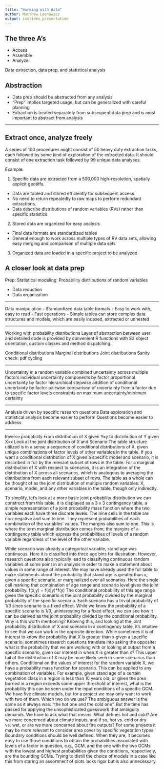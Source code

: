 ```yaml
---
title: "Working with data"
author: Matthew Leonawicz
output: ioslides_presentation
---
```


## The three A's

- Access
- Assemble
- Analyze

Data extraction, data prep, and statistical analysis

## Abstraction

- Data prep should be abstracted from any analysis
- "Prep" implies targeted usage, but can be generalized with careful planning
- Extraction is treated separately from subsequent data prep and is most important to abstract from analysis

----

## Extract once, analyze freely

A series of 100 procedures might consist of 50 heavy duty extraction tasks, each followed by some kind of exploration of the extracted data.
It should consist of one extraction task followed by 99 unique data analyses.

Example:

1. Specific data are extracted from a 500,000 high-resolution, spatially explicit geotiffs.

- Data are tabled and stored efficiently for subsequent access.
- No need to return repeatedly to raw maps to perform redundant extractions.
- Data describe distributions of random variables (RVs) rather than specific statistics

2. Stored data are organized for easy analysis

- Final data formats are standardized tables
- General enough to work across multiple types of RV data sets, allowing easy merging and comparison of multiple data sets

3. Organized data are loaded in a specific project to be analyzed

## A closer look at data prep

Prep:
Statistical modeling: Probability distributions of random variables

- Data reduction
- Data organization

----

Data manipulation
- Standardized data table formats
- Easy to work with, easy to read
- Fast operations
- Simple tables can store complex data structures and models, which are easily indexed, extracted or unnested

----

Working with probability distributions
Layer of abstraction between user and detailed code is provided by convenient R functions with S3 object orientation, custom classes and method dispatching.

Conditional distributions
Marginal distributions
Joint distributions
Sanity check: pdf cycling

----

Uncertainty in a random variable
combined uncertainty across multiple factors
individual uncertainty components by factor
proportional uncertainty by factor
hierarchical stepwise addition of conditional uncertainty by factor
pairwise comparison of uncertainty from a factor due to specific factor levels
constraints on maximum uncertainty/minimum certainty

----

Analysis driven by specific research questions
Data exploration and statistical analysis become easier to perform
Questions become easier to address

----

Inverse probability
From distribution of X given Y=y to distribution of Y given X=x
Look at the joint distribution of X and Scenario
The table structure utilized is in a sense a sequence of conditional distributions of X, given unique combinations of factor levels of other variables in the table.
If you want a conditional distribution of X given a specific model and scenario, it is described in full by the relevant subset of rows in the table.
For a marginal distribution of X with respect to scenarios, it is an integration of the distribution of X across all scenarios, which is analogous to averaging the distributions from each relevant subset of rows.
The table as a whole can be thought of as the joint distribution of multiple random variables: X, scenario, model, and any other variables in the table, though only indirectly.

To simplify, let's look at a more basic joint probability distribution we can construct from this table.
it is displayed as a 3 x 3 contingency table, a simple representation of a joint probability mass function where the two variables each have three discrete levels.
The nine cells in the table are non-negative and sum to one. They represent probabilities of each combination of the variables' values.
The margins also sum to one. This is where the term marginal distribution comes from; the margins of a contingency table which express the probabilities of levels of a random variable regardless of the level of the other variable.

While scenario was already a categorical variable, stand age was continuous. Here it is classified into three age bins for illustration.
However, research questions also typically lead to classifying continuous random variables at some point in an analysis in order to make a statement about values in some range of interest.
We may have already used the full table to make statements about the probability that stand age is greater than x, given a specific scenario, or marginalized over all scenarios.
Here the single cell marking that combination of age range and scenario level gives the joint probability.
f(x,y) = f(x|y)*f(y)
The conditional probability of this age range given the specific scenario is the joint probability divided by the marginal probability of the specific scenario.
Each scenario has a trivial probability of 1/3 since scenario is a fixed effect.
While we know the probability of a specific scenario is 1/3, uninteresting for a fixed effect, we can see how it can be derived as the joint probability divided by the conditional probability.
Why is this worth mentioning? Knowing this, and looking at the joint probability distribution of X and scenario in a contingency table, it's intuitive to see that we can work in the opposite direction.
While sometimes it is of interest to know the probability that X is greater than x given a specific scenario,
sometimes research questions translate into asking the opposite: what is the probability that we are working with or looking at output from a specific scenario, given our interest in when X is greater than x?
This upper tail of the distribution of X may be more likely seen in some scenarios than others.
Conditional on the values of interest for the random variable X, we have a probability mass function for scenario. This can be applied to any combination of variables.
For example, given stand age of a certain vegetation class in a region is less than 10 years old, or given the area burned in a region exceeds some upper threshold of interest, what is the probability this can be seen under the input conditions of a specific GCM.
We have five climate models, but for a project we may only want to work with two of them. Which two do we use?
The ambiguous answer is the same as it always was: "the hot one and the cold one".
But the time has passed for applying the unsophisticated guesswork that ambiguity demands.
We have to ask what that means. What defines hot and cold? Are we more concerned about climate inputs, and if so, hot vs. cold or dry vs. wet, or are we more concerned about fire outputs?
For some projects it may be more relevant to consider area cover by specific vegetation types.
Boundary conditions should be well defined.
When they are, it becomes easy to use those conditions to obtain the probabilities associated with levels of a factor in question, e.g., GCM, and the one with the two GCMs with the lowest and highest probabilities given the conditions, respectively, are the bounding GCMs.
Trying to distill the choice of models in a case like this from staring an assortment of plots lacks rigor but is also unnecessary.
